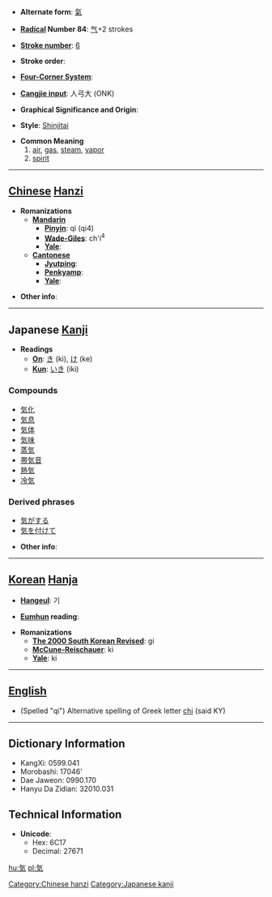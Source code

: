 * '''Alternate form''': [[氣]]

* '''[[Wiktionary:Chinese radical index| Radical]] Number 84''': [[Wiktionary:Chinese radical index 气|气]]+2 strokes

* '''[[Wiktionary:Chinese total strokes index|Stroke number]]''': [[Wiktionary:Chinese total strokes index 6|6]]

* '''Stroke order''': 

* '''[[Wiktionary:Chinese four corner index|Four-Corner System]]''': 

* '''[[Wiktionary:Chinese Cangjie index|Cangjie input]]''': 人弓大 (ONK)

* '''Graphical Significance and Origin''': 

* '''Style''': [[Shinjitai]]

* '''Common Meaning'''
*#[[air]], [[gas]], [[steam]], [[vapor]]
*# [[spirit]]


----

== [[Chinese]] [[Hanzi]] ==

* '''Romanizations'''
** '''[[Mandarin]]'''
*** '''[[Pinyin]]''': qì (qi4)
*** '''[[Wade-Giles]]''': ch'i<sup>4</sup>
*** '''[[Yale]]''': 
** '''[[Cantonese]]'''
*** '''[[Jyutping]]''':
*** '''[[Penkyamp]]''': 
*** '''[[Yale]]''': 

* '''Other info''': 

----

== Japanese [[Kanji]] ==

* '''Readings'''
** '''[[On]]''': [[き]] (ki), [[け]] (ke)
** '''[[Kun]]''': [[いき]] (iki)

===Compounds===
*[[気化]]
*[[気息]]
*[[気体]]
*[[気味]]
*[[蒸気]]
*[[帯気音]]
*[[熱気]]
*[[冷気]]

===Derived phrases===
*[[気がする]]
*[[気を付けて]]

* '''Other info''':  

----

== [[Korean]] [[Hanja]] ==

* '''[[Hangeul]]''': 기

* '''[[Eumhun]] reading''': 

* '''Romanizations'''
** '''[[The 2000 South Korean Revised Romanization|The 2000 South Korean Revised]]''': gi
** '''[[McCune-Reischauer]]''': ki
** '''[[Yale]]''': ki

----

== [[English]] ==

* (Spelled "qi") Alternative spelling of Greek letter [[chi]] (said KY)

----

== Dictionary Information ==

* KangXi: 0599.041
* Morobashi: 17046'
* Dae Jaweon: 0990.170
* Hanyu Da Zidian: 32010.031

== Technical Information ==

* '''Unicode''':
** Hex: 6C17
** Decimal: 27671

[[Category:Chinese hanzi]]
[[Category:Japanese kanji]]

[[hu:気]]
[[pl:気]]